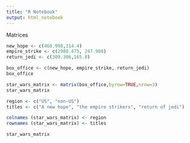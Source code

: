 ```yaml
---
title: "R Notebook"
output: html_notebook
---
```


Matrices

```r
new_hope <- c(460.998,314.4)
empire_strike <- c(2980.475, 247.900)
return_jedi <- c(309.306,165.8)

box_office <- c(new_hope, empire_strike, return_jedi)
box_office

star_wars_matrix <- matrix(box_office,byrow=TRUE,nrow=3)
star_wars_matrix

region <- c("US", "non-US")
titles <- c("A new hope", "the empire strikers", "return of jedi")

colnames (star_wars_matrix) <- region
rownames (star_wars_matrix) <- titles

star_wars_matrix

  ```